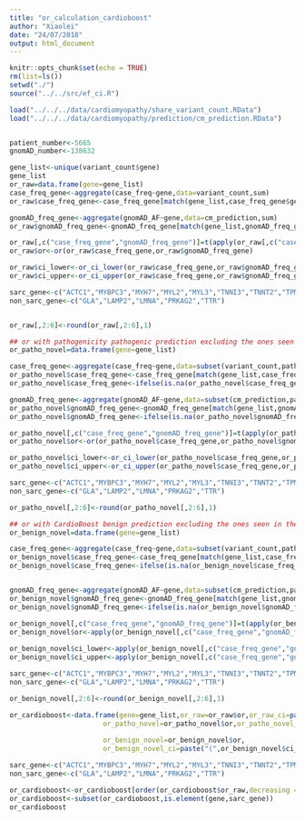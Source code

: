```yaml
---
title: "or_calculation_cardioboost"
author: "Xiaolei"
date: "24/07/2018"
output: html_document
---
```


```r
knitr::opts_chunk$set(echo = TRUE)
rm(list=ls())
setwd("./")
source("../../src/ef_ci.R")

load("../../../data/cardiomyopathy/share_variant_count.RData")
load("../../../data/cardiomyopathy/prediction/cm_prediction.RData")


patient_number<-5665
gnomAD_number<-138632
```



```r

gene_list<-unique(variant_count$gene)
gene_list
or_raw=data.frame(gene=gene_list)
case_freq_gene<-aggregate(case_freq~gene,data=variant_count,sum)
or_raw$case_freq_gene<-case_freq_gene[match(gene_list,case_freq_gene$gene),]$case_freq

gnomAD_freq_gene<-aggregate(gnomAD_AF~gene,data=cm_prediction,sum)
or_raw$gnomAD_freq_gene<-gnomAD_freq_gene[match(gene_list,gnomAD_freq_gene$gene),]$gnomAD_AF

or_raw[,c("case_freq_gene","gnomAD_freq_gene")]=t(apply(or_raw[,c("case_freq_gene","gnomAD_freq_gene")],1,function(x){check_input(x[1],x[2])}))
or_raw$or<-or(or_raw$case_freq_gene,or_raw$gnomAD_freq_gene)

or_raw$ci_lower<-or_ci_lower(or_raw$case_freq_gene,or_raw$gnomAD_freq_gene,patient_number,gnomAD_number)
or_raw$ci_upper<-or_ci_upper(or_raw$case_freq_gene,or_raw$gnomAD_freq_gene,patient_number,gnomAD_number)

sarc_gene<-c("ACTC1","MYBPC3","MYH7","MYL2","MYL3","TNNI3","TNNT2","TPM1")
non_sarc_gene<-c("GLA","LAMP2","LMNA","PRKAG2","TTR")


or_raw[,2:6]<-round(or_raw[,2:6],1)

```



```r
## or with pathogenicity pathogenic prediction excluding the ones seen in training data
or_patho_novel=data.frame(gene=gene_list)

case_freq_gene<-aggregate(case_freq~gene,data=subset(variant_count,pathogenicity>=0.9 & isTrain==FALSE),sum)
or_patho_novel$case_freq_gene<-case_freq_gene[match(gene_list,case_freq_gene$gene),]$case_freq
or_patho_novel$case_freq_gene<-ifelse(is.na(or_patho_novel$case_freq_gene),0,or_patho_novel$case_freq_gene)

gnomAD_freq_gene<-aggregate(gnomAD_AF~gene,data=subset(cm_prediction,pathogenicity>=0.9 & isTrain==FALSE),sum)
or_patho_novel$gnomAD_freq_gene<-gnomAD_freq_gene[match(gene_list,gnomAD_freq_gene$gene),]$gnomAD_AF
or_patho_novel$gnomAD_freq_gene<-ifelse(is.na(or_patho_novel$gnomAD_freq_gene),0,or_patho_novel$gnomAD_freq_gene)

or_patho_novel[,c("case_freq_gene","gnomAD_freq_gene")]=t(apply(or_patho_novel[,c("case_freq_gene","gnomAD_freq_gene")],1,function(x){check_input(x[1],x[2],predict = "pathogenic")}))
or_patho_novel$or<-or(or_patho_novel$case_freq_gene,or_patho_novel$gnomAD_freq_gene)

or_patho_novel$ci_lower<-or_ci_lower(or_patho_novel$case_freq_gene,or_patho_novel$gnomAD_freq_gene,patient_number,gnomAD_number)
or_patho_novel$ci_upper<-or_ci_upper(or_patho_novel$case_freq_gene,or_patho_novel$gnomAD_freq_gene,patient_number,gnomAD_number)

sarc_gene<-c("ACTC1","MYBPC3","MYH7","MYL2","MYL3","TNNI3","TNNT2","TPM1")
non_sarc_gene<-c("GLA","LAMP2","LMNA","PRKAG2","TTR")

or_patho_novel[,2:6]<-round(or_patho_novel[,2:6],1)
```



```r
## or with CardioBoost benign prediction excluding the ones seen in the training data
or_benign_novel=data.frame(gene=gene_list)

case_freq_gene<-aggregate(case_freq~gene,data=subset(variant_count,pathogenicity<=0.1  & isTrain==FALSE),sum)
or_benign_novel$case_freq_gene<-case_freq_gene[match(gene_list,case_freq_gene$gene),]$case_freq
or_benign_novel$case_freq_gene<-ifelse(is.na(or_benign_novel$case_freq_gene),0,or_benign_novel$case_freq_gene)


gnomAD_freq_gene<-aggregate(gnomAD_AF~gene,data=subset(cm_prediction,pathogenicity<=0.1  & isTrain==FALSE),sum)
or_benign_novel$gnomAD_freq_gene<-gnomAD_freq_gene[match(gene_list,gnomAD_freq_gene$gene),]$gnomAD_AF
or_benign_novel$gnomAD_freq_gene<-ifelse(is.na(or_benign_novel$gnomAD_freq_gene),0,or_benign_novel$gnomAD_freq_gene)

or_benign_novel[,c("case_freq_gene","gnomAD_freq_gene")]=t(apply(or_benign_novel[,c("case_freq_gene","gnomAD_freq_gene")],1,function(x){check_input(x[1],x[2],predict="benign")}))
or_benign_novel$or<-apply(or_benign_novel[,c("case_freq_gene","gnomAD_freq_gene")],1,function(x){or(x[1],x[2],predict="benign")})
  
or_benign_novel$ci_lower<-apply(or_benign_novel[,c("case_freq_gene","gnomAD_freq_gene")],1,function(x){or_ci_lower(x[1],x[2],patient_number,gnomAD_number,predict="benign")})
or_benign_novel$ci_upper<-apply(or_benign_novel[,c("case_freq_gene","gnomAD_freq_gene")],1,function(x){or_ci_upper(x[1],x[2],patient_number,gnomAD_number,predict="benign")})

sarc_gene<-c("ACTC1","MYBPC3","MYH7","MYL2","MYL3","TNNI3","TNNT2","TPM1")
non_sarc_gene<-c("GLA","LAMP2","LMNA","PRKAG2","TTR")

or_benign_novel[,2:6]<-round(or_benign_novel[,2:6],1)
```

```r

or_cardioboost<-data.frame(gene=gene_list,or_raw=or_raw$or,or_raw_ci=paste("(",or_raw$ci_lower,or_raw$ci_upper,")"),
                       or_patho_novel=or_patho_novel$or,or_patho_novel_ci=paste("(",or_patho_novel$ci_lower,or_patho_novel$ci_upper,")"),
                       
                       or_benign_novel=or_benign_novel$or,
                       or_benign_novel_ci=paste("(",or_benign_novel$ci_lower,or_benign_novel$ci_upper,")"))

sarc_gene<-c("ACTC1","MYBPC3","MYH7","MYL2","MYL3","TNNI3","TNNT2","TPM1")
non_sarc_gene<-c("GLA","LAMP2","LMNA","PRKAG2","TTR")

or_cardioboost<-or_cardioboost[order(or_cardioboost$or_raw,decreasing = TRUE),]
or_cardioboost<-subset(or_cardioboost,is.element(gene,sarc_gene))
or_cardioboost

```